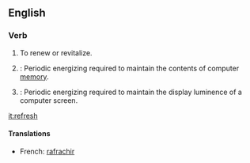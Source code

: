 ==English==

===Verb===
{{en-infl-reg-sibilant|refresh||}}
# To renew or revitalize.
# {{computing}}: Periodic energizing required to maintain the contents of computer [[memory]].
# {{computing}}: Periodic energizing required to maintain the display luminence of a computer screen.<!--Or TV screen, or portable DVD player, or... -->

[[it:refresh]]

====Translations====
*French: [[rafrachir]]